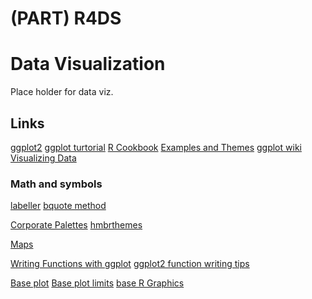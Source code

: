 # (PART) R4DS {-}

# Data Visualization


Place holder for data viz.


## Links
[ggplot2](https://github.com/tidyverse/ggplot2)
[ggplot turtorial](http://r-statistics.co/ggplot2-Tutorial-With-R.html)
[R Cookbook](http://www.cookbook-r.com/Graphs/)
[Examples and Themes](https://rstudio-pubs-static.s3.amazonaws.com/3364_d1a578f521174152b46b19d0c83cbe7e.html)
[ggplot wiki](https://github.com/tidyverse/ggplot2/wiki)
[Visualizing Data](https://flowingdata.com/category/guides/)

### Math and symbols
[labeller](http://ggplot2.tidyverse.org/reference/label_bquote.html)
[bquote method](https://trinkerrstuff.wordpress.com/2018/03/15/2246/)


[Corporate Palettes](https://drsimonj.svbtle.com/creating-corporate-colour-palettes-for-ggplot2)
[hmbrthemes](https://cran.r-project.org/web/packages/hrbrthemes/vignettes/why_hrbrthemes.html)

[Maps](https://geocompr.robinlovelace.net/)

[Writing Functions with ggplot](https://groups.google.com/forum/#!topic/ggplot2/qVE6Uxd_IFQ)
[ggplot2 function writing tips](http://novyden.blogspot.com/2013/07/ggplot-inside-function-needs-some-care.html)


[Base plot](https://www.stat.auckland.ac.nz/~ihaka/120/Notes/ch03.pdf)
[Base plot limits](https://www.stat.auckland.ac.nz/~ihaka/787/lectures-r-graphics.pdf)
[base R Graphics](https://blog.jumpingrivers.com/posts/2018/2018-01-24-base-r-graphics/)